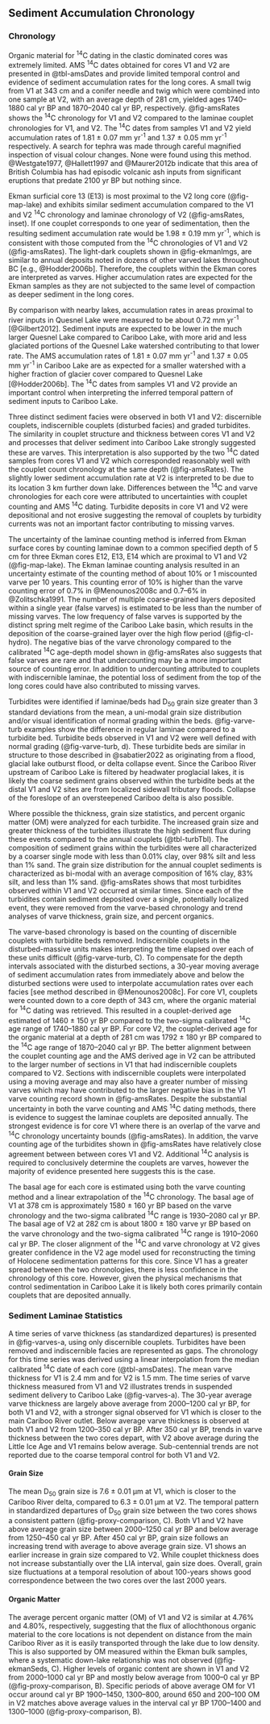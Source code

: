 ## Sediment Accumulation Chronology

### Chronology  

Organic material for ^14^C dating in the clastic dominated cores was extremely limited. AMS ^14^C dates obtained for cores V1 and V2 are presented in @tbl-amsDates and provide limited temporal control and evidence of sediment accumulation rates for the long cores. A small twig from V1 at 343 cm and a conifer needle and twig which were combined into one sample at V2, with an average depth of 281 cm, yielded ages 1740–1880 cal yr BP and 1870–2040 cal yr BP, respectively. @fig-amsRates shows the ^14^C chronology for V1 and V2 compared to the laminae couplet chronologies for V1, and V2. The ^14^C dates from samples V1 and V2 yield accumulation rates of 1.81 ± 0.07 mm yr^-1^ and 1.37 ± 0.05 mm yr^-1^ respectively. A search for tephra was made through careful magnified inspection of visual colour changes. None were found using this method. @Westgate1977, @Hallett1997 and @Maurer2012b indicate that this area of British Columbia has had episodic volcanic ash inputs from significant eruptions that predate 2100 yr BP but nothing since.

Ekman surficial core 13 (E13) is most proximal to the V2 long core (@fig-map-lake) and exhibits similar sediment accumulation compared to the V1 and V2 ^14^C chronology and laminae chronology of V2 (@fig-amsRates, inset). If one couplet corresponds to one year of sedimentation, then the resulting sediment accumulation rate would be 1.98 ± 0.19 mm yr^-1^, which is consistent with those computed from the ^14^C chronologies of V1 and V2 (@fig-amsRates). The light-dark couplets shown in @fig-ekmanImgs, are similar to annual deposits noted in dozens of other varved lakes throughout BC [e.g., @Hodder2006b]. Therefore, the couplets within the Ekman cores are interpreted as varves. Higher accumulation rates are expected for the Ekman samples as they are not subjected to the same level of compaction as deeper sediment in the long cores.

By comparison with nearby lakes, accumulation rates in areas proximal to river inputs in Quesnel Lake were measured to be about 0.72 mm yr^-1^ [@Gilbert2012]. Sediment inputs are expected to be lower in the much larger Quesnel Lake compared to Cariboo Lake, with more arid and less glaciated portions of the Quesnel Lake watershed contributing to that lower rate. The AMS accumulation rates of 1.81 ± 0.07 mm yr^-1^ and 1.37 ± 0.05 mm yr^-1^ in Cariboo Lake are as expected for a smaller watershed with a higher fraction of glacier cover compared to Quesnel Lake [@Hodder2006b]. The ^14^C dates from samples V1 and V2 provide an important control when interpreting the inferred temporal pattern of sediment inputs to Cariboo Lake.

Three distinct sediment facies were observed in both V1 and V2: discernible couplets, indiscernible couplets (disturbed facies) and graded turbidites. The similarity in couplet structure and thickness between cores V1 and V2 and processes that deliver sediment into Cariboo Lake strongly suggested these are varves. This interpretation is also supported by the two ^14^C dated samples from cores V1 and V2 which corresponded reasonably well with the couplet count chronology at the same depth (@fig-amsRates). The slightly lower sediment accumulation rate at V2 is interpreted to be due to its location 3 km further down lake. Differences between the ^14^C and varve chronologies for each core were attributed to uncertainties with couplet counting and AMS ^14^C dating. Turbidite deposits in core V1 and V2 were depositional and not erosive suggesting the removal of couplets by turbidity currents was not an important factor contributing to missing varves.   

The uncertainty of the laminae counting method is inferred from Ekman surface cores by counting laminae down to a common specified depth of 5 cm for three Ekman cores E12, E13, E14 which are proximal to V1 and V2 (@fig-map-lake). The Ekman laminae counting analysis resulted in an uncertainty estimate of the counting method of about 10% or 1 miscounted varve per 10 years. This counting error of 10% is higher than the varve counting error of 0.7% in @Menounos2008c and 0.7–6% in @Zolitschka1991. The number of multiple coarse-grained layers deposited within a single year (false varves) is estimated to be less than the number of missing varves. The low frequency of false varves is supported by the distinct spring melt regime of the Cariboo Lake basin, which results in the deposition of the coarse-grained layer over the high flow period (@fig-cl-hydro). The negative bias of the varve chronology compared to the calibrated ^14^C age-depth model shown in @fig-amsRates also suggests that false varves are rare and that undercounting may be a more important source of counting error. In addition to undercounting attributed to couplets with indiscernible laminae, the potential loss of sediment from the top of the long cores could have also contributed to missing varves. 

Turbidites were identified if laminae/beds had D~50~ grain size greater than 3 standard deviations from the mean, a uni-modal grain size distribution and/or visual identification of normal grading within the beds. @fig-varve-turb examples show the difference in regular laminae compared to a turbidite bed. Turbidite beds observed in V1 and V2 were well defined with normal grading (@fig-varve-turb, d). These turbidite beds are similar in structure to those described in @sabatier2022 as originating from a flood, glacial lake outburst flood, or delta collapse event. Since the Cariboo River upstream of Cariboo Lake is filtered by headwater proglacial lakes, it is likely the coarse sediment grains observed within the turbidite beds at the distal V1 and V2 sites are from localized sidewall tributary floods. Collapse of the foreslope of an oversteepened Cariboo delta is also possible.

Where possible the thickness, grain size statistics, and percent organic matter (OM) were analyzed for each turbidite. The increased grain size and greater thickness of the turbidites illustrate the high sediment flux during these events compared to the annual couplets (@tbl-turbTbl). The composition of sediment grains within the turbidites were all characterized by a coarser single mode with less than 0.01% clay, over 98% silt and less than 1% sand. The grain size distribution for the annual couplet sediments is characterized as bi-modal with an average composition of 16% clay, 83% silt, and less than 1% sand. @fig-amsRates shows that most turbidites observed within V1 and V2 occurred at similar times. Since each of the turbidites contain sediment deposited over a single, potentially localized event, they were removed from the varve-based chronology and trend analyses of varve thickness, grain size, and percent organics.

The varve-based chronology is based on the counting of discernible couplets with turbidite beds removed. Indiscernible couplets in the disturbed-massive units makes interpreting the time elapsed over each of these units difficult (@fig-varve-turb, C). To compensate for the depth intervals associated with the disturbed sections, a 30-year moving average of sediment accumulation rates from immediately above and below the disturbed sections were used to interpolate accumulation rates over each facies [see method described in @Menounos2008c]. For core V1, couplets were counted down to a core depth of 343 cm, where the organic material for ^14^C dating was retrieved. This resulted in a couplet-derived age estimated of 1460 ± 150 yr BP compared to the two-sigma calibrated ^14^C age range of 1740–1880 cal yr BP. For core V2, the couplet-derived age for the organic material at a depth of 281 cm was 1792 ± 180 yr BP compared to the ^14^C age range of 1870–2040 cal yr BP. The better alignment between the couplet counting age and the AMS derived age in V2 can be attributed to the larger number of sections in V1 that had indiscernible couplets compared to V2. Sections with indiscernible couplets were interpolated using a moving average and may also have a greater number of missing varves which may have contributed to the larger negative bias in the V1 varve counting record shown in @fig-amsRates. Despite the substantial uncertainty in both the varve counting and AMS ^14^C dating methods, there is evidence to suggest the laminae couplets are deposited annually. The strongest evidence is for core V1 where there is an overlap of the varve and ^14^C chronology uncertainty bounds (@fig-amsRates). In addition, the varve counting age of the turbidites shown in @fig-amsRates have relatively close agreement between between cores V1 and V2. Additional ^14^C analysis is required to conclusively determine the couplets are varves, however the majority of evidence presented here suggests this is the case.

The basal age for each core is estimated using both the varve counting method and a linear extrapolation of the ^14^C chronology. The basal age of V1 at 378 cm is approximately 1580 ± 160 yr BP based on the varve chronology and the two-sigma calibrated ^14^C range is 1930–2080 cal yr BP. The basal age of V2 at 282 cm is about 1800 ± 180 varve yr BP based on the varve chronology and the two-sigma calibrated ^14^C range is 1910–2060 cal yr BP. The closer alignment of the ^14^C and varve chronology at V2 gives greater confidence in the V2 age model used for reconstructing the timing of Holocene sedimentation patterns for this core. Since V1 has a greater spread between the two chronologies, there is less confidence in the chronology of this core. However, given the physical mechanisms that control sedimentation in Cariboo Lake it is likely both cores primarily contain couplets that are deposited annually.

### Sediment Laminae Statistics

A time series of varve thickness (as standardized departures) is presented in @fig-varves-a, using only discernible couplets. Turbidites have been removed and indiscernible facies are represented as gaps. The chronology for this time series was derived using a linear interpolation from the median calibrated ^14^C date of each core (@tbl-amsDates). The mean varve thickness for V1 is 2.4 mm and for V2 is 1.5 mm. The time series of varve thickness measured from V1 and V2 illustrates trends in suspended sediment delivery to Cariboo Lake (@fig-varves-a). The 30-year average varve thickness are largely above average from 2000–1200 cal yr BP, for both V1 and V2, with a stronger signal observed for V1 which is closer to the main Cariboo River outlet. Below average varve thickness is observed at both V1 and V2 from 1200–350 cal yr BP. After 350 cal yr BP, trends in varve thickness between the two cores depart, with V2 above average during the Little Ice Age and V1 remains below average. Sub-centennial trends are not reported due to the coarse temporal control for both V1 and V2.

#### Grain Size

The mean D~50~ grain size is 7.6 ± 0.01 µm at V1, which is closer to the Cariboo River delta, compared to 6.3 ± 0.01 µm at V2. The temporal pattern in standardized departures of D~50~ grain size between the two cores shows a consistent pattern (@fig-proxy-comparison, C). Both V1 and V2 have above average grain size between 2000–1250 cal yr BP and below average from 1250–450 cal yr BP. After 450 cal yr BP, grain size follows an increasing trend with average to above average grain size. V1 shows an earlier increase in grain size compared to V2. While couplet thickness does not increase substantially over the LIA interval, gain size does. Overall, grain size fluctuations at a temporal resolution of about 100-years shows good correspondence between the two cores over the last 2000 years.

#### Organic Matter

The average percent organic matter (OM) of V1 and V2 is similar at 4.76% and 4.80%, respectively, suggesting that the flux of allochthonous organic material to the core locations is not dependent on distance from the main Cariboo River as it is easily transported through the lake due to low density. This is also supported by OM measured within the Ekman bulk samples, where a systematic down-lake relationship was not observed (@fig-ekmanSeds, C). Higher levels of organic content are shown in V1 and V2 from 2000–1000 cal yr BP and mostly below average from 1000–0 cal yr BP (@fig-proxy-comparison, B). Specific periods of above average OM for V1 occur around cal yr BP 1900–1450, 1300–800, around 650 and 200–100 OM in V2 matches above average values in the interval cal yr BP 1700–1400 and 1300–1000 (@fig-proxy-comparison, B).